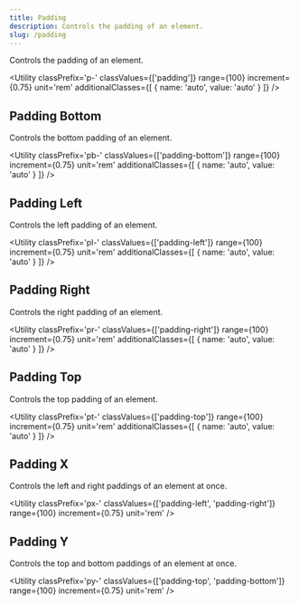 ```yaml
---
title: Padding
description: Controls the padding of an element.
slug: /padding
---
```



Controls the padding of an element.

<Utility 
  classPrefix='p-' 
  classValues={['padding']} 
  range={100} 
  increment={0.75} 
  unit='rem' 
  additionalClasses={[
    { name: 'auto', value: 'auto' }
  ]}
/>

## Padding Bottom

Controls the bottom padding of an element.

<Utility 
  classPrefix='pb-' 
  classValues={['padding-bottom']} 
  range={100} 
  increment={0.75} 
  unit='rem' 
  additionalClasses={[
    { name: 'auto', value: 'auto' }
  ]} 
/>

## Padding Left

Controls the left padding of an element.

<Utility 
  classPrefix='pl-' 
  classValues={['padding-left']} 
  range={100} 
  increment={0.75} 
  unit='rem' 
  additionalClasses={[
    { name: 'auto', value: 'auto' }
  ]} 
/>

## Padding Right

Controls the right padding of an element.

<Utility 
  classPrefix='pr-' 
  classValues={['padding-right']} 
  range={100} 
  increment={0.75} 
  unit='rem' 
  additionalClasses={[
    { name: 'auto', value: 'auto' }
  ]} 
/>

## Padding Top

Controls the top padding of an element.

<Utility 
  classPrefix='pt-' 
  classValues={['padding-top']} 
  range={100} 
  increment={0.75} 
  unit='rem' 
  additionalClasses={[
    { name: 'auto', value: 'auto' }
  ]} 
/>

## Padding X

Controls the left and right paddings of an element at once.

<Utility 
  classPrefix='px-' 
  classValues={['padding-left', 'padding-right']}
  range={100} 
  increment={0.75} 
  unit='rem'
/>

## Padding Y

Controls the top and bottom paddings of an element at once.

<Utility 
  classPrefix='py-' 
  classValues={['padding-top', 'padding-bottom']} 
  range={100} 
  increment={0.75} 
  unit='rem'
/>